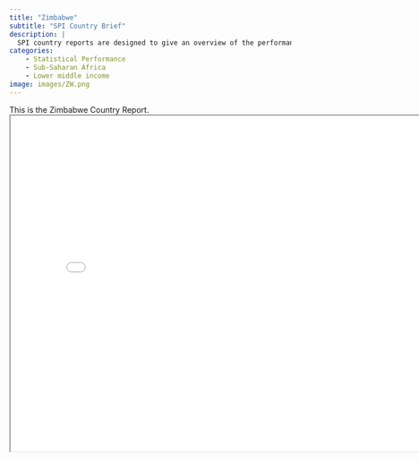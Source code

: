```yaml
---
title: "Zimbabwe"
subtitle: "SPI Country Brief"
description: |
  SPI country reports are designed to give an overview of the performance of Zimbabwe.
categories:
    - Statistical Performance
    - Sub-Saharan Africa
    - Lower middle income
image: images/ZW.png
---
```


This is the Zimbabwe Country Report.
<iframe src="charts/Zimbabwe_chart.html" width="800" height="600"></iframe>

